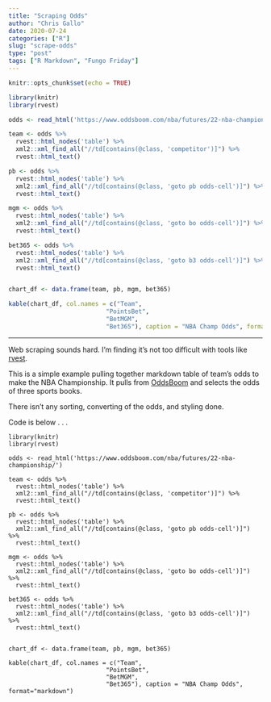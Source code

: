 ```yaml
---
title: "Scraping Odds"
author: "Chris Gallo"
date: 2020-07-24
categories: ["R"]
slug: "scrape-odds"
type: "post"
tags: ["R Markdown", "Fungo Friday"]
---
```


```r
knitr::opts_chunk$set(echo = TRUE)
```

```r
library(knitr)
library(rvest)

odds <- read_html('https://www.oddsboom.com/nba/futures/22-nba-championship/')

team <- odds %>% 
  rvest::html_nodes('table') %>% 
  xml2::xml_find_all("//td[contains(@class, 'competitor')]") %>% 
  rvest::html_text()

pb <- odds %>% 
  rvest::html_nodes('table') %>% 
  xml2::xml_find_all("//td[contains(@class, 'goto pb odds-cell')]") %>% 
  rvest::html_text()

mgm <- odds %>% 
  rvest::html_nodes('table') %>% 
  xml2::xml_find_all("//td[contains(@class, 'goto bo odds-cell')]") %>% 
  rvest::html_text()

bet365 <- odds %>% 
  rvest::html_nodes('table') %>% 
  xml2::xml_find_all("//td[contains(@class, 'goto b3 odds-cell')]") %>% 
  rvest::html_text()


chart_df <- data.frame(team, pb, mgm, bet365)

kable(chart_df, col.names = c("Team",
                           "PointsBet",
                           "BetMGM",
                           "Bet365"), caption = "NBA Champ Odds", format="markdown")


```
---

Web scraping sounds hard. I'm finding it's not too difficult with tools like [rvest](https://blog.rstudio.com/2014/11/24/rvest-easy-web-scraping-with-r/). 

This is a simple example pulling together markdown table of team's odds to make the NBA Championship. It pulls from [OddsBoom](https://www.oddsboom.com/nba/futures/22-nba-championship/) and selects the odds of three sports books. 

There isn't any sorting, converting of the odds, and styling done.

Code is below . . .

```
library(knitr)
library(rvest)

odds <- read_html('https://www.oddsboom.com/nba/futures/22-nba-championship/')

team <- odds %>% 
  rvest::html_nodes('table') %>% 
  xml2::xml_find_all("//td[contains(@class, 'competitor')]") %>% 
  rvest::html_text()

pb <- odds %>% 
  rvest::html_nodes('table') %>% 
  xml2::xml_find_all("//td[contains(@class, 'goto pb odds-cell')]") %>% 
  rvest::html_text()

mgm <- odds %>% 
  rvest::html_nodes('table') %>% 
  xml2::xml_find_all("//td[contains(@class, 'goto bo odds-cell')]") %>% 
  rvest::html_text()

bet365 <- odds %>% 
  rvest::html_nodes('table') %>% 
  xml2::xml_find_all("//td[contains(@class, 'goto b3 odds-cell')]") %>% 
  rvest::html_text()


chart_df <- data.frame(team, pb, mgm, bet365)

kable(chart_df, col.names = c("Team",
                           "PointsBet",
                           "BetMGM",
                           "Bet365"), caption = "NBA Champ Odds", format="markdown")

```
